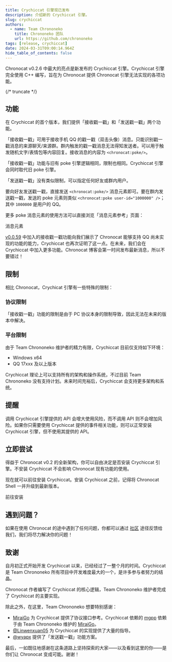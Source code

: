 ```yaml
---
title: Crychiccat 引擎现已发布
description: 介绍新的 Crychiccat 引擎。
slug: crychiccat
authors:
  - name: Team Chrononeko
    title: Chrononeko 团队
    url: https://github.com/chrononeko
tags: [release, crychiccat]
date: 2024-03-31T09:00:14.964Z
hide_table_of_contents: false
---
```



Chronocat v0.2.6 中最大的亮点是新发布的 Crychiccat 引擎。Crychiccat 引擎完全使用 C++
编写，旨在为 Chronocat 提供 Chronocat 引擎无法实现的各项功能。

{/* truncate */}

## 功能

在 Crychiccat 的首个版本，我们提供「接收戳一戳」和「发送戳一戳」两个功能。

「接收戳一戳」可用于接收手机 QQ 的戳一戳（双击头像）消息。只能识别戳一戳消息的来源聊天/来源群。群内触发的戳一戳消息无法得知发送者。可以用于触发随机文字/表情包等内容回复。接收消息的内容为
`<chronocat:poke/>`。

「接收戳一戳」功能与旧有 poke 引擎逻辑相同，限制也相同。Crychiccat 引擎会同时取代旧 poke 引擎。

「发送戳一戳」没有类似限制，可以指定任何好友或群内用户。

要向好友发送戳一戳，直接发送 `<chronocat:poke/>` 消息元素即可。要在群内发送戳一戳，发送的 poke 元素则类似
`<chronocat:poke user-id="1000000" />`；其中 `1000000` 是用户的 QQ。

更多 poke 消息元素的使用方法可以直接浏览「消息元素参考」页面：

<Link
  className="button button--secondary button--lg button--normal"
  to="/develop/satori/reference/elements/#%E6%88%B3%E4%B8%80%E6%88%B3chronocat--v0059---"
>
  <span>消息元素</span>
</Link>

[v0.0.59](/blog/010) 中加入的接收戳一戳功能向我们展示了 Chronocat 能够支持 QQ 尚未实现的功能的能力，Crychiccat
也再次证明了这一点。在未来，我们会在 Crychiccat 中加入更多功能。Chronocat 博客会第一时间发布最新消息，所以不要错过！

## 限制

相比 Chronocat，Crychicat 引擎有一些特殊的限制：

### 协议限制

「接收戳一戳」功能的限制是由于 PC 协议本身的限制导致，因此无法在未来的版本中解决。

### 平台限制

由于 Team Chrononeko 维护者的精力有限，Crychiccat 目前仅支持如下环境：

- Windows x64
- QQ 17xxx 及以上版本

Crychiccat 理论上可以支持所有的架构和操作系统，不过目前 Team Chrononeko
没有支持计划。未来时间充裕后，Crychiccat 会支持更多架构和系统。

## 提醒

调用 Crychiccat 引擎提供的 API 会增大使用风险，而不调用 API 则不会增加风险。如果你只需要使用 Crychiccat
提供的事件相关功能，则可以正常安装 Crychiccat 引擎，但不使用其提供的 API。

## 立即尝试

得益于 Chronocat v0.2 的全新架构，你可以自由决定是否安装 Crychiccat 引擎。不安装 Crychiccat
不会影响 Chronocat 现有功能的使用。

现在就可以前往安装 Crychiccat。安装 Crychiccat 之前，记得将 Chronocat Shell
一并升级到最新版本。

<Link
  className="button button--secondary button--lg button--normal"
  to="/guide/install/shell"
>
  <span>前往安装</span>
</Link>

## 遇到问题？

如果在使用 Chronocat 的途中遇到了任何问题，你都可以通过 [社区](/more/community)
途径反馈给我们，我们将尽力解决你的问题！

## 致谢

自月初正式开始开发 Crychiccat 以来，已经经过了一整个月的时间。Crychiccat 是 Team Chrononeko
所有项目中开发难度最大的一个，是许多参与者努力的结晶。

Chronocat 作者编写了 Crychiccat 的核心逻辑，Team Chrononeko 维护者完成了 Crychiccat 的主要实现。

除此之外，在这里，Team Chrononeko 想要特别感谢：

- [MiraiGo](https://github.com/Mrs4s/MiraiGo) 为 Crychiccat 提供了协议接口参考。Crychiccat
  依赖的 [mgpp](https://github.com/chrononeko/mgpp) 依赖于由 Team Chrononeko 维护的
  [MiraiGo](https://github.com/chrononeko/miraigo)。
- [@Linwenxuan05](https://github.com/Linwenxuan05) 为 Crychiccat 的实现提供了大量的指导。
- [@wyapx](https://github.com/wyapx) 提供了「发送戳一戳」功能方案。

最后，一如既往地感谢在这条道路上坚持探索的大家——以及看到这里的你——是你们让 Chronocat
变成可能。谢谢！
